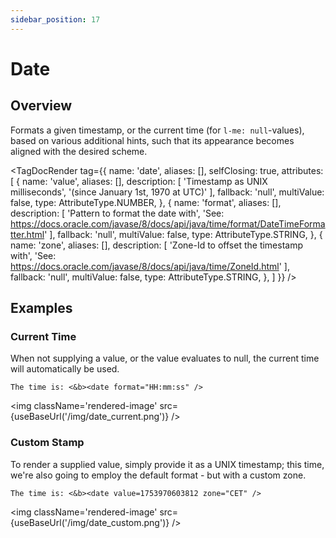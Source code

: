 ```yaml
---
sidebar_position: 17
---
```



# Date

## Overview

Formats a given timestamp, or the current time (for `l-me: null`-values), based on various additional hints, such that its appearance becomes aligned with the desired scheme.

<TagDocRender tag={{
  name: 'date',
  aliases: [],
  selfClosing: true,
  attributes: [
    {
      name: 'value',
      aliases: [],
      description: [
        'Timestamp as UNIX milliseconds',
        '(since January 1st, 1970 at UTC)'
      ],
      fallback: 'null',
      multiValue: false,
      type: AttributeType.NUMBER,
    },
    {
      name: 'format',
      aliases: [],
      description: [
        'Pattern to format the date with',
        'See: https://docs.oracle.com/javase/8/docs/api/java/time/format/DateTimeFormatter.html'
      ],
      fallback: 'null',
      multiValue: false,
      type: AttributeType.STRING,
    },
    {
      name: 'zone',
      aliases: [],
      description: [
        'Zone-Id to offset the timestamp with',
        'See: https://docs.oracle.com/javase/8/docs/api/java/time/ZoneId.html'
      ],
      fallback: 'null',
      multiValue: false,
      type: AttributeType.STRING,
    },
  ]
}} />

## Examples

### Current Time

When not supplying a value, or the value evaluates to null, the current time will automatically be used.

```component-markup
The time is: <&b><date format="HH:mm:ss" />
```

<img className='rendered-image' src={useBaseUrl('/img/date_current.png')} />

### Custom Stamp

To render a supplied value, simply provide it as a UNIX timestamp; this time, we're also going to employ the default format - but with a custom zone.

```component-markup
The time is: <&b><date value=1753970603812 zone="CET" />
```

<img className='rendered-image' src={useBaseUrl('/img/date_custom.png')} />